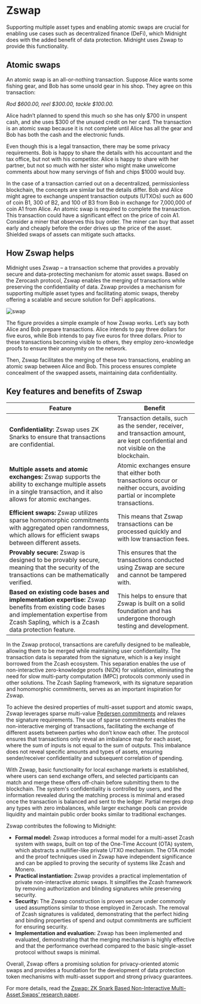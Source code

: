 ---
---

# Zswap

Supporting multiple asset types and enabling atomic swaps are crucial for enabling use cases such as decentralized finance (DeFi), which Midnight does with the added benefit of data protection. Midnight uses Zswap to provide this functionality.

## Atomic swaps

An atomic swap is an all-or-nothing transaction. Suppose Alice wants some fishing gear, and Bob has some unsold gear in his shop. They agree on this transaction:

*Rod $600.00, reel $300.00, tackle $100.00.*

Alice hadn’t planned to spend this much so she has only $700 in unspent cash, and she uses $300 of the unused credit on her card. The transaction is an atomic swap because it is not complete until Alice has all the gear and Bob has both the cash and the electronic funds.

Even though this is a legal transaction, there may be some privacy requirements. Bob is happy to share the details with his accountant and the tax office, but not with his competitor. Alice is happy to share with her partner, but not so much with her sister who might make unwelcome comments about how many servings of fish and chips $1000 would buy.

In the case of a transaction carried out on a decentralized, permissionless blockchain, the concepts are similar but the details differ. Bob and Alice might agree to exchange unspent transaction outputs (UTXOs) such as 600 of coin B1, 300 of B2, and 100 of B3 from Bob in exchange for 7,000,000 of coin A1 from Alice. An atomic swap is required to complete the transaction. This transaction could have a significant effect on the price of coin A1. Consider a miner that observes this buy order. The miner can buy that asset early and cheaply before the order drives up the price of the asset. Shielded swaps of assets can mitigate such attacks.

## How Zswap helps

Midnight uses Zswap – a transaction scheme that provides a provably secure and data-protecting mechanism for atomic asset swaps. Based on the Zerocash protocol, Zswap enables the merging of transactions while preserving the confidentiality of data. Zswap provides a mechanism for supporting multiple asset types and facilitating atomic swaps, thereby offering a scalable and secure solution for DeFi applications.

![swap](https://ucarecdn.com/9a01db50-4126-4844-9f51-7cfa4e3325fa/)

The figure provides a simple example of how Zswap works. Let’s say both Alice and Bob prepare transactions. Alice intends to pay three dollars for five euros, while Bob intends to pay five euros for three dollars. Prior to these transactions becoming visible to others, they employ zero-knowledge proofs to ensure their anonymity on the network.

Then, Zswap facilitates the merging of these two transactions, enabling an atomic swap between Alice and Bob. This process ensures complete concealment of the swapped assets, maintaining data confidentiality.

## Key features and benefits of Zswap 

| **Feature** | **Benefit** |
|--|--|                                                                                                                     
| **Confidentiality:** Zswap uses ZK Snarks to ensure that transactions are confidential.                                                                                                           | Transaction details, such as the sender, receiver, and transaction amount, are kept confidential and not visible on the blockchain. |
| **Multiple assets and atomic exchanges:** Zswap supports the ability to exchange multiple assets in a single transaction, and it also allows for atomic exchanges.                                | Atomic exchanges ensure that either both transactions occur or neither occurs, avoiding partial or incomplete transactions.         |
| **Efficient swaps:** Zswap utilizes sparse homomorphic commitments with aggregated open randomness, which allows for efficient swaps between different assets.                                    | This means that Zswap transactions can be processed quickly and with low transaction fees.                                          |
| **Provably secure:** Zswap is designed to be provably secure, meaning that the security of the transactions can be mathematically verified.                                                       | This ensures that the transactions conducted using Zswap are secure and cannot be tampered with.                                    |
| **Based on existing code bases and implementation expertise:** Zswap benefits from existing code bases and implementation expertise from Zcash Sapling, which is a Zcash data protection feature. | This helps to ensure that Zswap is built on a solid foundation and has undergone thorough testing and development.

In the Zswap protocol, transactions are carefully designed to be malleable, allowing them to be merged while maintaining user confidentiality. The transaction data is separated from the signature, which is a key insight borrowed from the Zcash ecosystem. This separation enables the use of non-interactive zero-knowledge proofs (NIZK) for validation, eliminating the need for slow multi-party computation (MPC) protocols commonly used in other solutions. The Zcash Sapling framework, with its signature separation and homomorphic commitments, serves as an important inspiration for Zswap.

To achieve the desired properties of multi-asset support and atomic swaps, Zswap leverages sparse multi-value [Pedersen commitments](/docs/learn/04-glossary.mdx#pedersen-commitments) and relaxes the signature requirements. The use of sparse commitments enables the non-interactive merging of transactions, facilitating the exchange of different assets between parties who don’t know each other. The protocol ensures that transactions only reveal an imbalance map for each asset, where the sum of inputs is not equal to the sum of outputs. This imbalance does not reveal specific amounts and types of assets, ensuring sender/receiver confidentiality and subsequent correlation of spending.

With Zswap, basic functionality for local exchange markets is established, where users can send exchange offers, and selected participants can match and merge these offers off-chain before submitting them to the blockchain. The system's confidentiality is controlled by users, and the information revealed during the matching process is minimal and erased once the transaction is balanced and sent to the ledger. Partial merges drop any types with zero imbalances, while larger exchange pools can provide liquidity and maintain public order books similar to traditional exchanges.

Zswap contributes the following to Midnight:

- **Formal model:** Zswap introduces a formal model for a multi-asset Zcash system with swaps, built on top of the One-Time Account (OTA) system, which abstracts a nullifier-like private UTXO mechanism. The OTA model and the proof techniques used in Zswap have independent significance and can be applied to proving the security of systems like Zcash and Monero.
- **Practical instantiation:** Zswap provides a practical implementation of private non-interactive atomic swaps. It simplifies the Zcash framework by removing authorization and blinding signatures while preserving security.
- **Security:** The Zswap construction is proven secure under commonly used assumptions similar to those employed in Zerocash. The removal of Zcash signatures is validated, demonstrating that the perfect hiding and binding properties of spend and output commitments are sufficient for ensuring security.
- **Implementation and evaluation:** Zswap has been implemented and evaluated, demonstrating that the merging mechanism is highly effective and that the performance overhead compared to the basic single-asset protocol without swaps is minimal.

Overall, Zswap offers a promising solution for privacy-oriented atomic swaps and provides a foundation for the development of data protection token mechanisms with multi-asset support and strong privacy guarantees.

For more details, read the [Zswap: ZK Snark Based Non-Interactive Multi-Asset Swaps’ research paper](https://eprint.iacr.org/2022/1002.pdf).
